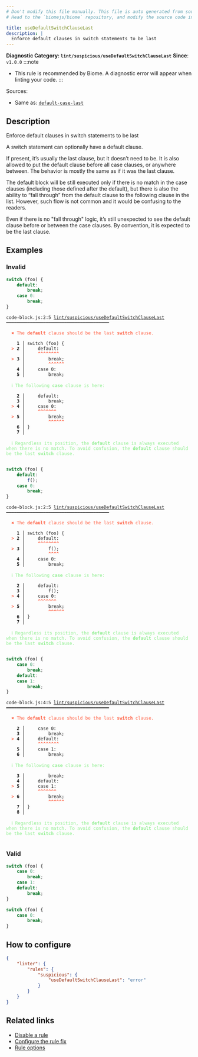 ```yaml
---
# Don't modify this file manually. This file is auto generated from source, and you will lose your changes next time the website is built.
# Head to the `biomejs/biome` repository, and modify the source code in there.

title: useDefaultSwitchClauseLast
description: |
  Enforce default clauses in switch statements to be last
---
```


**Diagnostic Category: `lint/suspicious/useDefaultSwitchClauseLast`**
<Tabs>
<TabItem label="JavaScript (and super languages)" icon="seti:javascript">
**Since**: `v1.0.0`
:::note
- This rule is recommended by Biome. A diagnostic error will appear when linting your code.
:::

Sources: 
- Same as: <a href="https://eslint.org/docs/latest/rules/default-case-last" target="_blank"><code>default-case-last</code></a>

## Description
Enforce default clauses in switch statements to be last

A switch statement can optionally have a default clause.

If present, it’s usually the last clause, but it doesn’t need to be. It is also allowed to put the default clause before all case clauses, or anywhere between.
The behavior is mostly the same as if it was the last clause.

The default block will be still executed only if there is no match in the case clauses (including those defined after the default),
but there is also the ability to “fall through” from the default clause to the following clause in the list.
However, such flow is not common and it would be confusing to the readers.

Even if there is no "fall through" logic, it’s still unexpected to see the default clause before or between the case clauses. By convention, it is expected to be the last clause.

## Examples

### Invalid

```js
switch (foo) {
    default:
        break;
    case 0:
        break;
}
```

<pre class="language-text"><code class="language-text">code-block.js:2:5 <a href="https://biomejs.dev/linter/rules/use-default-switch-clause-last">lint/suspicious/useDefaultSwitchClauseLast</a> ━━━━━━━━━━━━━━━━━━━━━━━━━━━━━━━━━━━━━━━<br /><br />  <strong><span style="color: Tomato;">✖</span></strong> <span style="color: Tomato;">The </span><span style="color: Tomato;"><strong>default</strong></span><span style="color: Tomato;"> clause should be the last </span><span style="color: Tomato;"><strong>switch</strong></span><span style="color: Tomato;"> clause.</span><br />  <br />    <strong>1 │ </strong>switch (foo) &#123;<br />  <strong><span style="color: Tomato;">&gt;</span></strong> <strong>2 │ </strong>    default:<br />   <strong>   │ </strong>    <strong><span style="color: Tomato;">^</span></strong><strong><span style="color: Tomato;">^</span></strong><strong><span style="color: Tomato;">^</span></strong><strong><span style="color: Tomato;">^</span></strong><strong><span style="color: Tomato;">^</span></strong><strong><span style="color: Tomato;">^</span></strong><strong><span style="color: Tomato;">^</span></strong><strong><span style="color: Tomato;">^</span></strong><br />  <strong><span style="color: Tomato;">&gt;</span></strong> <strong>3 │ </strong>        break;<br />   <strong>   │ </strong>        <strong><span style="color: Tomato;">^</span></strong><strong><span style="color: Tomato;">^</span></strong><strong><span style="color: Tomato;">^</span></strong><strong><span style="color: Tomato;">^</span></strong><strong><span style="color: Tomato;">^</span></strong><strong><span style="color: Tomato;">^</span></strong><br />    <strong>4 │ </strong>    case 0:<br />    <strong>5 │ </strong>        break;<br />  <br />  <strong><span style="color: lightgreen;">ℹ</span></strong> <span style="color: lightgreen;">The following </span><span style="color: lightgreen;"><strong>case</strong></span><span style="color: lightgreen;"> clause is here:</span><br />  <br />    <strong>2 │ </strong>    default:<br />    <strong>3 │ </strong>        break;<br />  <strong><span style="color: Tomato;">&gt;</span></strong> <strong>4 │ </strong>    case 0:<br />   <strong>   │ </strong>    <strong><span style="color: Tomato;">^</span></strong><strong><span style="color: Tomato;">^</span></strong><strong><span style="color: Tomato;">^</span></strong><strong><span style="color: Tomato;">^</span></strong><strong><span style="color: Tomato;">^</span></strong><strong><span style="color: Tomato;">^</span></strong><strong><span style="color: Tomato;">^</span></strong><br />  <strong><span style="color: Tomato;">&gt;</span></strong> <strong>5 │ </strong>        break;<br />   <strong>   │ </strong>        <strong><span style="color: Tomato;">^</span></strong><strong><span style="color: Tomato;">^</span></strong><strong><span style="color: Tomato;">^</span></strong><strong><span style="color: Tomato;">^</span></strong><strong><span style="color: Tomato;">^</span></strong><strong><span style="color: Tomato;">^</span></strong><br />    <strong>6 │ </strong>&#125;<br />    <strong>7 │ </strong><br />  <br />  <strong><span style="color: lightgreen;">ℹ</span></strong> <span style="color: lightgreen;">Regardless its position, the </span><span style="color: lightgreen;"><strong>default</strong></span><span style="color: lightgreen;"> clause is always executed when there is no match. To avoid confusion, the </span><span style="color: lightgreen;"><strong>default</strong></span><span style="color: lightgreen;"> clause should be the last </span><span style="color: lightgreen;"><strong>switch</strong></span><span style="color: lightgreen;"> clause.</span><br />  <br /></code></pre>

```js
switch (foo) {
    default:
        f();
    case 0:
        break;
}
```

<pre class="language-text"><code class="language-text">code-block.js:2:5 <a href="https://biomejs.dev/linter/rules/use-default-switch-clause-last">lint/suspicious/useDefaultSwitchClauseLast</a> ━━━━━━━━━━━━━━━━━━━━━━━━━━━━━━━━━━━━━━━<br /><br />  <strong><span style="color: Tomato;">✖</span></strong> <span style="color: Tomato;">The </span><span style="color: Tomato;"><strong>default</strong></span><span style="color: Tomato;"> clause should be the last </span><span style="color: Tomato;"><strong>switch</strong></span><span style="color: Tomato;"> clause.</span><br />  <br />    <strong>1 │ </strong>switch (foo) &#123;<br />  <strong><span style="color: Tomato;">&gt;</span></strong> <strong>2 │ </strong>    default:<br />   <strong>   │ </strong>    <strong><span style="color: Tomato;">^</span></strong><strong><span style="color: Tomato;">^</span></strong><strong><span style="color: Tomato;">^</span></strong><strong><span style="color: Tomato;">^</span></strong><strong><span style="color: Tomato;">^</span></strong><strong><span style="color: Tomato;">^</span></strong><strong><span style="color: Tomato;">^</span></strong><strong><span style="color: Tomato;">^</span></strong><br />  <strong><span style="color: Tomato;">&gt;</span></strong> <strong>3 │ </strong>        f();<br />   <strong>   │ </strong>        <strong><span style="color: Tomato;">^</span></strong><strong><span style="color: Tomato;">^</span></strong><strong><span style="color: Tomato;">^</span></strong><strong><span style="color: Tomato;">^</span></strong><br />    <strong>4 │ </strong>    case 0:<br />    <strong>5 │ </strong>        break;<br />  <br />  <strong><span style="color: lightgreen;">ℹ</span></strong> <span style="color: lightgreen;">The following </span><span style="color: lightgreen;"><strong>case</strong></span><span style="color: lightgreen;"> clause is here:</span><br />  <br />    <strong>2 │ </strong>    default:<br />    <strong>3 │ </strong>        f();<br />  <strong><span style="color: Tomato;">&gt;</span></strong> <strong>4 │ </strong>    case 0:<br />   <strong>   │ </strong>    <strong><span style="color: Tomato;">^</span></strong><strong><span style="color: Tomato;">^</span></strong><strong><span style="color: Tomato;">^</span></strong><strong><span style="color: Tomato;">^</span></strong><strong><span style="color: Tomato;">^</span></strong><strong><span style="color: Tomato;">^</span></strong><strong><span style="color: Tomato;">^</span></strong><br />  <strong><span style="color: Tomato;">&gt;</span></strong> <strong>5 │ </strong>        break;<br />   <strong>   │ </strong>        <strong><span style="color: Tomato;">^</span></strong><strong><span style="color: Tomato;">^</span></strong><strong><span style="color: Tomato;">^</span></strong><strong><span style="color: Tomato;">^</span></strong><strong><span style="color: Tomato;">^</span></strong><strong><span style="color: Tomato;">^</span></strong><br />    <strong>6 │ </strong>&#125;<br />    <strong>7 │ </strong><br />  <br />  <strong><span style="color: lightgreen;">ℹ</span></strong> <span style="color: lightgreen;">Regardless its position, the </span><span style="color: lightgreen;"><strong>default</strong></span><span style="color: lightgreen;"> clause is always executed when there is no match. To avoid confusion, the </span><span style="color: lightgreen;"><strong>default</strong></span><span style="color: lightgreen;"> clause should be the last </span><span style="color: lightgreen;"><strong>switch</strong></span><span style="color: lightgreen;"> clause.</span><br />  <br /></code></pre>

```js
switch (foo) {
    case 0:
        break;
    default:
    case 1:
        break;
}
```

<pre class="language-text"><code class="language-text">code-block.js:4:5 <a href="https://biomejs.dev/linter/rules/use-default-switch-clause-last">lint/suspicious/useDefaultSwitchClauseLast</a> ━━━━━━━━━━━━━━━━━━━━━━━━━━━━━━━━━━━━━━━<br /><br />  <strong><span style="color: Tomato;">✖</span></strong> <span style="color: Tomato;">The </span><span style="color: Tomato;"><strong>default</strong></span><span style="color: Tomato;"> clause should be the last </span><span style="color: Tomato;"><strong>switch</strong></span><span style="color: Tomato;"> clause.</span><br />  <br />    <strong>2 │ </strong>    case 0:<br />    <strong>3 │ </strong>        break;<br />  <strong><span style="color: Tomato;">&gt;</span></strong> <strong>4 │ </strong>    default:<br />   <strong>   │ </strong>    <strong><span style="color: Tomato;">^</span></strong><strong><span style="color: Tomato;">^</span></strong><strong><span style="color: Tomato;">^</span></strong><strong><span style="color: Tomato;">^</span></strong><strong><span style="color: Tomato;">^</span></strong><strong><span style="color: Tomato;">^</span></strong><strong><span style="color: Tomato;">^</span></strong><strong><span style="color: Tomato;">^</span></strong><br />    <strong>5 │ </strong>    case 1:<br />    <strong>6 │ </strong>        break;<br />  <br />  <strong><span style="color: lightgreen;">ℹ</span></strong> <span style="color: lightgreen;">The following </span><span style="color: lightgreen;"><strong>case</strong></span><span style="color: lightgreen;"> clause is here:</span><br />  <br />    <strong>3 │ </strong>        break;<br />    <strong>4 │ </strong>    default:<br />  <strong><span style="color: Tomato;">&gt;</span></strong> <strong>5 │ </strong>    case 1:<br />   <strong>   │ </strong>    <strong><span style="color: Tomato;">^</span></strong><strong><span style="color: Tomato;">^</span></strong><strong><span style="color: Tomato;">^</span></strong><strong><span style="color: Tomato;">^</span></strong><strong><span style="color: Tomato;">^</span></strong><strong><span style="color: Tomato;">^</span></strong><strong><span style="color: Tomato;">^</span></strong><br />  <strong><span style="color: Tomato;">&gt;</span></strong> <strong>6 │ </strong>        break;<br />   <strong>   │ </strong>        <strong><span style="color: Tomato;">^</span></strong><strong><span style="color: Tomato;">^</span></strong><strong><span style="color: Tomato;">^</span></strong><strong><span style="color: Tomato;">^</span></strong><strong><span style="color: Tomato;">^</span></strong><strong><span style="color: Tomato;">^</span></strong><br />    <strong>7 │ </strong>&#125;<br />    <strong>8 │ </strong><br />  <br />  <strong><span style="color: lightgreen;">ℹ</span></strong> <span style="color: lightgreen;">Regardless its position, the </span><span style="color: lightgreen;"><strong>default</strong></span><span style="color: lightgreen;"> clause is always executed when there is no match. To avoid confusion, the </span><span style="color: lightgreen;"><strong>default</strong></span><span style="color: lightgreen;"> clause should be the last </span><span style="color: lightgreen;"><strong>switch</strong></span><span style="color: lightgreen;"> clause.</span><br />  <br /></code></pre>

### Valid

```js
switch (foo) {
    case 0:
        break;
    case 1:
    default:
        break;
}
```

```js
switch (foo) {
    case 0:
        break;
}
```

## How to configure
```json title="biome.json"
{
	"linter": {
		"rules": {
			"suspicious": {
				"useDefaultSwitchClauseLast": "error"
			}
		}
	}
}

```
## Related links

- [Disable a rule](/linter/#disable-a-lint-rule)
- [Configure the rule fix](/linter#configure-the-rule-fix)
- [Rule options](/linter/#rule-options)

</TabItem>
</Tabs>

